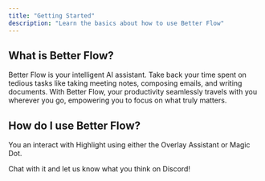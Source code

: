 ```yaml
---
title: "Getting Started"
description: "Learn the basics about how to use Better Flow"
---
```


## What is Better Flow?

Better Flow is your intelligent AI assistant. Take back your time spent on tedious tasks like taking meeting notes, composing emails, and writing documents. With Better Flow, your productivity seamlessly travels with you wherever you go, empowering you to focus on what truly matters.

## How do I use Better Flow?

You an interact with Highlight using either the Overlay Assistant or Magic Dot.

Chat with it and let us know what you think on Discord!
